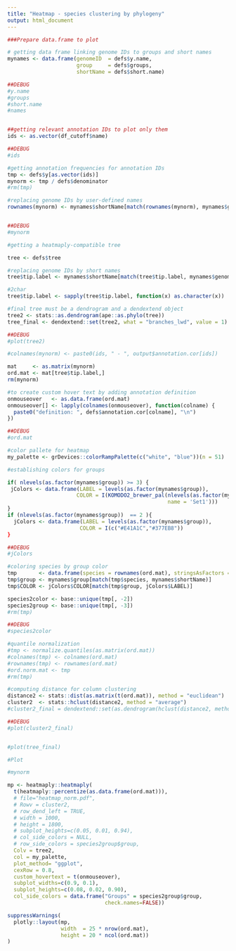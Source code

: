 ```yaml
---
title: "Heatmap - species clustering by phylogeny"
output: html_document
---
```


```r
###Prepare data.frame to plot

# getting data frame linking genome IDs to groups and short names
mynames <- data.frame(genomeID  = defs$y.name, 
                      group     = defs$groups, 
                      shortName = defs$short.name)

##DEBUG
#y.name
#groups
#short.name
#names


##getting relevant annotation IDs to plot only them
ids <- as.vector(df_cutoff$name)

##DEBUG
#ids

#getting annotation frequencies for annotation IDs
tmp <- defs$y[as.vector(ids)]
mynorm <- tmp / defs$denominator
#rm(tmp)

#replacing genome IDs by user-defined names
rownames(mynorm) <- mynames$shortName[match(rownames(mynorm), mynames$genomeID)]


##DEBUG
#mynorm

#getting a heatmaply-compatible tree

tree <- defs$tree

#replacing genome IDs by short names
tree$tip.label <- mynames$shortName[match(tree$tip.label, mynames$genomeID)]

#2char
tree$tip.label <- sapply(tree$tip.label, function(x) as.character(x))

#final tree must be a dendrogram and a dendextend object
tree2 <- stats::as.dendrogram(ape::as.phylo(tree))
tree_final <- dendextend::set(tree2, what = "branches_lwd", value = 1)

##DEBUG
#plot(tree2)

#colnames(mynorm) <- paste0(ids, " - ", output$annotation.cor[ids])

mat     <- as.matrix(mynorm)
ord.mat <- mat[tree$tip.label,]
rm(mynorm)

#to create custom hover text by adding annotation definition
onmouseover   <- as.data.frame(ord.mat)
onmouseover[] <- lapply(colnames(onmouseover), function(colname) {
  paste0("definition: ", defs$annotation.cor[colname], "\n")
})

##DEBUG
#ord.mat

#color pallete for heatmap
my_palette <- grDevices::colorRampPalette(c("white", "blue"))(n = 51)

#establishing colors for groups

if( nlevels(as.factor(mynames$group)) >= 3) {
 jColors <- data.frame(LABEL = levels(as.factor(mynames$group)),
                      COLOR = I(KOMODO2_brewer_pal(nlevels(as.factor(mynames$group)), 
                                                   name = 'Set1')))
}
if (nlevels(as.factor(mynames$group))  == 2 ){
  jColors <- data.frame(LABEL = levels(as.factor(mynames$group)),
                       COLOR = I(c("#E41A1C","#377EB8"))
}

##DEBUG
#jColors

#coloring species by group color
tmp       <- data.frame(species = rownames(ord.mat), stringsAsFactors = FALSE)
tmp$group <- mynames$group[match(tmp$species, mynames$shortName)]
tmp$COLOR <- jColors$COLOR[match(tmp$group, jColors$LABEL)]

species2color <- base::unique(tmp[, -2])
species2group <- base::unique(tmp[, -3])
#rm(tmp)

##DEBUG
#species2color

#quantile normalization
#tmp <- normalize.quantiles(as.matrix(ord.mat))
#colnames(tmp) <- colnames(ord.mat)
#rownames(tmp) <- rownames(ord.mat)
#ord.norm.mat <- tmp
#rm(tmp)

#computing distance for column clustering
distance2 <- stats::dist(as.matrix(t(ord.mat)), method = "euclidean")
cluster2  <- stats::hclust(distance2, method = "average")
#cluster2_final = dendextend::set(as.dendrogram(hclust(distance2, method=c("average"))), "branches_lwd", 1)

##DEBUG
#plot(cluster2_final)


#plot(tree_final)

#Plot

#mynorm

mp <- heatmaply::heatmaply(
  t(heatmaply::percentize(as.data.frame(ord.mat))),
  # file="heatmap_norm.pdf",
  # Rowv = cluster2,
  # row_dend_left = TRUE,
  # width = 1000,
  # height = 1800,
  # subplot_heights=c(0.05, 0.01, 0.94),
  # col_side_colors = NULL,
  # row_side_colors = species2group$group,
  Colv = tree2,
  col = my_palette,
  plot_method= "ggplot",
  cexRow = 0.8,
  custom_hovertext = t(onmouseover),
  subplot_widths=c(0.9, 0.1),
  subplot_heights=c(0.08, 0.02, 0.90),
  col_side_colors = data.frame("Groups" = species2group$group,
                               check.names=FALSE))

suppressWarnings(
  plotly::layout(mp,
                 width  = 25 * nrow(ord.mat), 
                 height = 20 * ncol(ord.mat))
)
```
